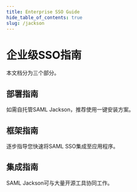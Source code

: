 ```yaml
---
title: Enterprise SSO Guide
hide_table_of_contents: true
slug: /jackson
---
```


# 企业级SSO指南

本文档分为三个部分。


## 部署指南

如需自托管SAML Jackson，推荐使用一键安装方案。

<div className="container" style={{ padding: 0 }}>
  <div className="row is-multiline">
    <DeploymentsGuide />
  </div>
</div>

## 框架指南

逐步指导您快速将SAML SSO集成至应用程序。

<div className="container" style={{ padding: 0 }}>
  <div className="row is-multiline">
    <FrameworksGuide />
  </div>
</div>

## 集成指南

SAML Jackson可与大量开源工具协同工作。

<div className="container" style={{ padding: 0 }}>
  <div className="row is-multiline">
    <IntegrationsGuide />
  </div>
</div>